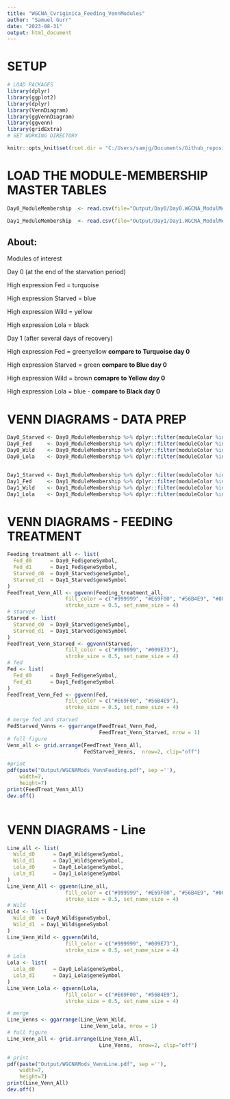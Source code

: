 ```yaml
---
title: "WGCNA_Cvriginica_Feeding_VennModules"
author: "Samuel Gurr"
date: "2023-08-31"
output: html_document
---
```


# SETUP
```r
# LOAD PACKAGES
library(dplyr)
library(ggplot2)
library(dplyr)
library(VennDiagram)
library(ggVennDiagram)
library(ggvenn)
library(gridExtra)
# SET WORKING DIRECTORY

knitr::opts_knit$set(root.dir = "C:/Users/samjg/Documents/Github_repositories/Cvirginica_KM_paper/RAnalysis") # sets the working 

```


# LOAD THE MODULE-MEMBERSHIP MASTER TABLES 
```r

Day0_ModuleMembership  <- read.csv(file="Output/Day0/Day0.WGCNA_ModulMembership.csv", sep=',', header=TRUE) 

Day1_ModuleMembership  <- read.csv(file="Output/Day1/Day1.WGCNA_ModulMembership.csv", sep=',', header=TRUE) 
```

## About:

Modules of interest 

Day 0 (at the end of the starvation period)

High expression Fed = turquoise

High expression Starved = blue 

High expression Wild = yellow 

High expression Lola = black 


Day 1 (after several days of recovery)

High expression Fed = greenyellow  **compare to Turquoise day 0**

High expression Starved = green  **compare to Blue day 0**

High expression Wild =  brown **comapre to Yellow day 0**

High expression Lola = blue - **compare to Black day 0**

# VENN DIAGRAMS - DATA PREP
```r
Day0_Starved <- Day0_ModuleMembership %>% dplyr::filter(moduleColor %in% 'turquoise') %>% dplyr::select('geneSymbol') %>% na.omit()
Day0_Fed     <- Day0_ModuleMembership %>% dplyr::filter(moduleColor %in% 'blue') %>% dplyr::select('geneSymbol') %>% na.omit()
Day0_Wild    <- Day0_ModuleMembership %>% dplyr::filter(moduleColor %in% 'yellow') %>% dplyr::select('geneSymbol') %>% na.omit()
Day0_Lola    <- Day0_ModuleMembership %>% dplyr::filter(moduleColor %in% 'black') %>% dplyr::select('geneSymbol') %>% na.omit()


Day1_Starved <- Day1_ModuleMembership %>% dplyr::filter(moduleColor %in% 'green') %>% dplyr::select('geneSymbol') %>% na.omit()
Day1_Fed     <- Day1_ModuleMembership %>% dplyr::filter(moduleColor %in% 'greenyellow') %>% dplyr::select('geneSymbol') %>% na.omit()
Day1_Wild    <- Day1_ModuleMembership %>% dplyr::filter(moduleColor %in% 'brown') %>% dplyr::select('geneSymbol') %>% na.omit()
Day1_Lola    <- Day1_ModuleMembership %>% dplyr::filter(moduleColor %in% 'blue') %>% dplyr::select('geneSymbol') %>% na.omit()

```


# VENN DIAGRAMS - FEEDING TREATMENT
```r
Feeding_treatment_all <- list(
  Fed_d0      = Day0_Fed$geneSymbol, 
  Fed_d1      = Day1_Fed$geneSymbol, 
  Starved_d0  = Day0_Starved$geneSymbol,
  Starved_d1  = Day1_Starved$geneSymbol
)
FeedTreat_Venn_All <- ggvenn(Feeding_treatment_all, 
                   fill_color = c("#999999", "#E69F00", "#56B4E9", "#009E73"),
                   stroke_size = 0.5, set_name_size = 4)
# starved
Starved <- list(
  Starved_d0  = Day0_Starved$geneSymbol,
  Starved_d1  = Day1_Starved$geneSymbol
)
FeedTreat_Venn_Starved <- ggvenn(Starved, 
                   fill_color = c("#999999", "#009E73"),
                   stroke_size = 0.5, set_name_size = 4)
# fed
Fed <- list(
  Fed_d0      = Day0_Fed$geneSymbol, 
  Fed_d1      = Day1_Fed$geneSymbol
)
FeedTreat_Venn_Fed <- ggvenn(Fed, 
                   fill_color = c("#E69F00", "#56B4E9"),
                   stroke_size = 0.5, set_name_size = 4)

# merge fed and starved
FedStarved_Venns <- ggarrange(FeedTreat_Venn_Fed,
                              FeedTreat_Venn_Starved, nrow = 1)
# full figure 
Venn_all <- grid.arrange(FeedTreat_Venn_All, 
                         FedStarved_Venns,  nrow=2, clip="off")

#print
pdf(paste("Output/WGCNAMods_VennFeeding.pdf", sep =''), 
    width=7, 
    height=7)
print(FeedTreat_Venn_All)
dev.off()
          

```



# VENN DIAGRAMS - Line
```r
Line_all <- list(
  Wild_d0      = Day0_Wild$geneSymbol, 
  Wild_d1      = Day1_Wild$geneSymbol, 
  Lola_d0      = Day0_Lola$geneSymbol,
  Lola_d1      = Day1_Lola$geneSymbol
)
Line_Venn_All <- ggvenn(Line_all, 
                   fill_color = c("#999999", "#E69F00", "#56B4E9", "#009E73"),
                   stroke_size = 0.5, set_name_size = 4)
# Wild
Wild <- list(
  Wild_d0  = Day0_Wild$geneSymbol,
  Wild_d1  = Day1_Wild$geneSymbol
)
Line_Venn_Wild <- ggvenn(Wild, 
                   fill_color = c("#999999", "#009E73"),
                   stroke_size = 0.5, set_name_size = 4)
# Lola
Lola <- list(
  Lola_d0      = Day0_Lola$geneSymbol, 
  Lola_d1      = Day1_Lola$geneSymbol
)
Line_Venn_Lola <- ggvenn(Lola, 
                   fill_color = c("#E69F00", "#56B4E9"),
                   stroke_size = 0.5, set_name_size = 4)

# merge 
Line_Venns <- ggarrange(Line_Venn_Wild, 
                        Line_Venn_Lola, nrow = 1)
# full figure 
Line_Venn_all <- grid.arrange(Line_Venn_All, 
                              Line_Venns,  nrow=2, clip="off")

# print
pdf(paste("Output/WGCNAMods_VennLine.pdf", sep =''), 
    width=7, 
    height=7)
print(Line_Venn_All)
dev.off()
```


